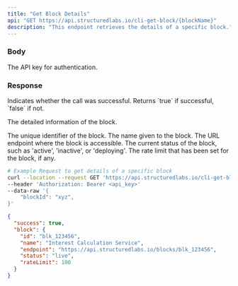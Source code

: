 ```yaml
---
title: "Get Block Details"
api: "GET https://api.structuredlabs.io/cli-get-block/{blockName}"
description: "This endpoint retrieves the details of a specific block."
---
```


### Body

<ParamField query="apiToken" type="string" optional="false">
  The API key for authentication.
</ParamField>

### Response

<ResponseField name="success" type="boolean">
  Indicates whether the call was successful. Returns `true` if successful,
  `false` if not.
</ResponseField>

<ResponseField name="block" type="object">

The detailed information of the block.

<Expandable title="Toggle object">

<ResponseField name="id" type="string">
  The unique identifier of the block.
</ResponseField>

<ResponseField name="name" type="string">
  The name given to the block.
</ResponseField>

<ResponseField name="endpoint" type="string">
  The URL endpoint where the block is accessible.
</ResponseField>

<ResponseField name="status" type="string">
  The current status of the block, such as 'active', 'inactive', or 'deploying'.
</ResponseField>

<ResponseField name="rateLimit" type="number" optional="true">
  The rate limit that has been set for the block, if any.
</ResponseField>

</Expandable>

</ResponseField>

<RequestExample>

```bash Example Request
# Example Request to get details of a specific block
curl --location --request GET 'https://api.structuredlabs.io/cli-get-block/{blockName}' \
--header 'Authorization: Bearer <api_key>'
--data-raw '{
    "blockId": "xyz",
}'
```

</RequestExample>

<ResponseExample>

```json Response
{
  "success": true,
  "block": {
    "id": "blk_123456",
    "name": "Interest Calculation Service",
    "endpoint": "https://api.structuredlabs.io/blocks/blk_123456",
    "status": "live",
    "rateLimit": 100
  }
}
```

</ResponseExample>
